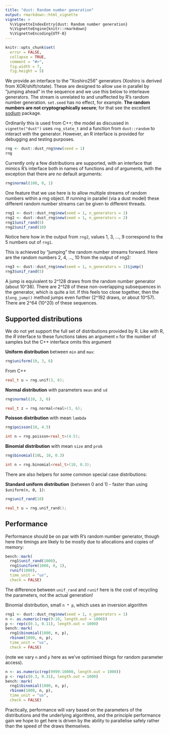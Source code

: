 ```yaml
---
title: "dust: Random number generation"
output: rmarkdown::html_vignette
vignette: >
  %\VignetteIndexEntry{dust: Random number generation}
  %\VignetteEngine{knitr::rmarkdown}
  %\VignetteEncoding{UTF-8}
---
```


```r
knitr::opts_chunk$set(
  error = FALSE,
  collapse = TRUE,
  comment = "#>",
  fig.width = 7,
  fig.height = 5)
```

We provide an interface to the "Xoshiro256" generators (Xoshiro is derived from XOR/shift/rotate). These are designed to allow use in parallel by "jumping ahead" in the sequence and we use this below to interleave generators. The stream is unrelated to and unaffected by R's random number generation. `set.seed` has no effect, for example. **The random numbers are not cryptographically secure**; for that see the excellent [sodium](https://cran.r-project.org/package=sodium) package.

Ordinarily this is used from C++; the model as discussed in `vignette("dust")` uses `rng_state_t` and a function from `dust::random` to interact with the generator. However, an R interface is provided for debugging and testing purposes.

```r
rng <- dust::dust_rng$new(seed = 1)
rng
```

Currently only a few distributions are supported, with an interface that mimics R's interface both in names of functions and of arguments, with the exception that there are no default arguments:

```r
rng$normal(100, 0, 1)
```

One feature that we use here is to allow multiple streams of random numbers within a rng object. If running in parallel (via a dust model) these different random number streams can be given to different threads.

```r
rng1 <- dust::dust_rng$new(seed = 1, n_generators = 1)
rng2 <- dust::dust_rng$new(seed = 1, n_generators = 2)
rng1$unif_rand(5)
rng2$unif_rand(10)
```

Notice here how in the output from `rng2`, values 1, 3, ..., 9 correspond to the 5 numbers out of `rng1`.

This is achieved by "jumping" the random number streams forward.  Here are the random numbers 2, 4, ..., 10 from the output of rng2:

```r
rng3 <- dust::dust_rng$new(seed = 1, n_generators = 1)$jump()
rng3$unif_rand(5)
```

A jump is equivalent to 2^128 draws from the random number generator (about 10^38). There are 2^128 of these non-overlapping subsequences in the generator, which is quite a lot. If this feels too close together, then the `$long_jump()` method jumps even further (2^192 draws, or about 10^57). There are 2^64 (10^20) of these sequences.

## Supported distributions

We do not yet support the full set of distributions provided by R. Like with R, the *R* interface to these functions takes an argument `n` for the number of samples but the C++ interface omits this argument

**Uniform distribution** between `min` and `max`:

```r
rng$uniform(10, 3, 6)
```

From C++

```cc
real_t u = rng.unif(3, 6);
```

**Normal distribution** with parameters `mean` and `sd`

```r
rng$normal(10, 3, 6)
```

```cc
real_t z = rng.normal<real>(3, 6);
```

**Poisson distribution** with mean `lambda`

```r
rng$poisson(10, 4.5)
```

```cc
int n = rng.poisson<real_t>(4.5);
```

**Binomial distribution** with mean `size` and `prob`

```r
rng$binomial(10L, 10, 0.3)
```

```cc
int n = rng.binomial<real_t>(10, 0.3);
```

There are also helpers for some common special case distributions:

**Standard uniform distribution** (between 0 and 1) - faster than using `$uniform(n, 0, 1)`:

```r
rng$unif_rand(10)
```

```cc
real_t u = rng.unif_rand();
```

## Performance

Performance should be on par with R's random number generator, though here the timings are likely to be mostly due to allocations and copies of memory:

```r
bench::mark(
  rng1$unif_rand(1000),
  rng1$uniform(1000, 0, 1),
  runif(1000),
  time_unit = "us",
  check = FALSE)
```

The difference between `unif_rand` and `runif` here is the cost of recycling the parameters, not the actual generation!

Binomial distribution, small `n * p`, which uses an inversion algorithm

```r
rng1 <- dust::dust_rng$new(seed = 1, n_generators = 1)
n <- as.numeric(rep(9:10, length.out = 1000))
p <- rep(c(0.1, 0.11), length.out = 1000)
bench::mark(
  rng1$binomial(1000, n, p),
  rbinom(1000, n, p),
  time_unit = "us",
  check = FALSE)
```

(note we vary `n` and `p` here as we've optimised things for random parameter access).

```r
n <- as.numeric(rep(9999:10000, length.out = 1000))
p <- rep(c(0.3, 0.31), length.out = 1000)
bench::mark(
  rng1$binomial(1000, n, p),
  rbinom(1000, n, p),
  time_unit = "us",
  check = FALSE)
```

Practically, performance will vary based on the parameters of the distributions and the underlying algorithms, and the principle performance gain we hope to get here is driven by the ability to parallelise safely rather than the speed of the draws themselves.
